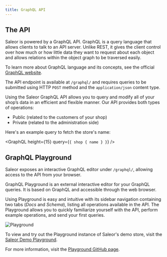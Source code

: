 ```yaml
---
title: GraphQL API
---
```



## The API

Saleor is powered by a GraphQL API. GraphQL is a query language that allows clients to talk to an API server. Unlike REST, it gives the client control over how much or how little data they want to request about each object and allows relations within the object graph to be traversed easily.

To learn more about GraphQL language and its concepts, see the official [GraphQL website](https://graphql.org/).

The API endpoint is available at `/graphql/` and requires queries to be submitted using HTTP `POST` method and the `application/json` content type.

Using the Saleor GraphQL API allows you to query and modify all of your shop’s data in an efficient and flexible manner. Our API provides both types of operations:

- Public (related to the customers of your shop)
- Private (related to the administration side)

Here's an example query to fetch the store's name:

<GraphQL
  height={15}
  query={`{
  shop {
    name
  }
}`}
/>

## GraphQL Playground

Saleor exposes an interactive GraphQL editor under `/graphql/`, allowing access to the API from your browser.

GraphQL Playground is an external interactive editor for your GraphQL queries. It is based on GraphQL and accessible through the web browser. 

Using Playground is easy and intuitive with its sidebar navigation containing two tabs (_Docs_ and _Schema_), listing all operations available in the API. The Playground allows you to quickly familiarize yourself with the API, perform example operations, and send your first queries.

![Playground](/assets/api/1.PNG)

To view and try out the Playground instance of Saleor's demo store, visit the [Saleor Demo Playground](https://pwa.demo.saleor.rocks/graphql/).

For more information, visit the [Playground GitHub page](https://github.com/prisma/graphql-playground).
